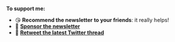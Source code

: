 **To support me:**

- 😘 **Recommend the newsletter to your friends**: it really helps!
- 💸 [**Sponsor the newsletter**](https://thisweekinreact.com/sponsor)
- 🧵 [**Retweet the latest Twitter thread**](https://slo.im/thread)

<SubscribeFormEmbed placement="top" />
